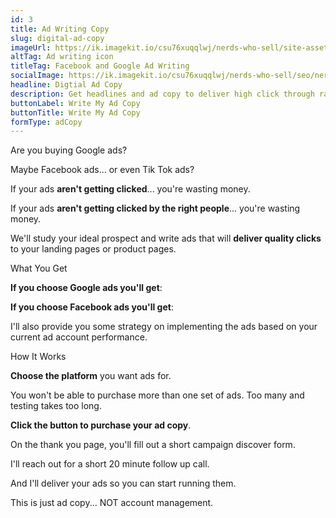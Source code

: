 ```yaml
---
id: 3
title: Ad Writing Copy
slug: digital-ad-copy
imageUrl: https://ik.imagekit.io/csu76xuqqlwj/nerds-who-sell/site-assets/ad-writing-card_cNlBZkaTh.png?ik-sdk-version=javascript-1.4.3
altTag: Ad writing icon
titleTag: Facebook and Google Ad Writing
socialImage: https://ik.imagekit.io/csu76xuqqlwj/nerds-who-sell/seo/nerd-ad-writing-social-1200x630_zIGzt_2o7.jpg?ik-sdk-version=javascript-1.4.3
headline: Digtial Ad Copy
description: Get headlines and ad copy to deliver high click through rates and <strong>cheap, quality clicks</strong>.
buttonLabel: Write My Ad Copy
buttonTitle: Write My Ad Copy
formType: adCopy
---
```



Are you buying Google ads?

Maybe Facebook ads... or even Tik Tok ads?

If your ads **aren't getting clicked**... you're wasting money.

If your ads **aren't getting clicked by the right people**... you're wasting money.

We'll study your ideal prospect and write ads that will **deliver quality clicks** to your landing pages or product pages.

<BaseSubhead>What You Get</BaseSubhead>

**If you choose Google ads you'll get**:

<UnorderedList>
  <PunctuationBullet
    type="check"
    bullet="2 Google Responsive Search ads"
  ></PunctuationBullet>
  <PunctuationBullet
    type="check"
    bullet="15 headlines per ad"
  ></PunctuationBullet>
  <PunctuationBullet
    type="check"
    bullet="4 descriptions per ad"
  ></PunctuationBullet>
  <PunctuationBullet type="check" bullet="8 images per ad"></PunctuationBullet>
  <PunctuationBullet
    type="check"
    bullet="Site extensions NOT included in ad pack"
  ></PunctuationBullet>
</UnorderedList>

**If you choose Facebook ads you'll get**:

<UnorderedList>
  <PunctuationBullet type="check" bullet="2 Facebook ads"></PunctuationBullet>
  <PunctuationBullet type="check" bullet="2 custom images"></PunctuationBullet>
  <PunctuationBullet
    type="check"
    bullet="No video unless you have your own video already"
  ></PunctuationBullet>
  <PunctuationBullet
    type="check"
    bullet="2 sets of description body copy"
  ></PunctuationBullet>
  <PunctuationBullet type="check" bullet="4 headlines"></PunctuationBullet>
</UnorderedList>

I'll also provide you some strategy on implementing the ads based on your current ad account performance.

<BaseSubhead>How It Works</BaseSubhead>

**Choose the platform** you want ads for.

You won't be able to purchase more than one set of ads. Too many and testing takes too long.

**Click the button to purchase your ad copy**.

On the thank you page, you'll fill out a short campaign discover form.

I'll reach out for a short 20 minute follow up call.

And I'll deliver your ads so you can start running them.

This is just ad copy... NOT account management.
